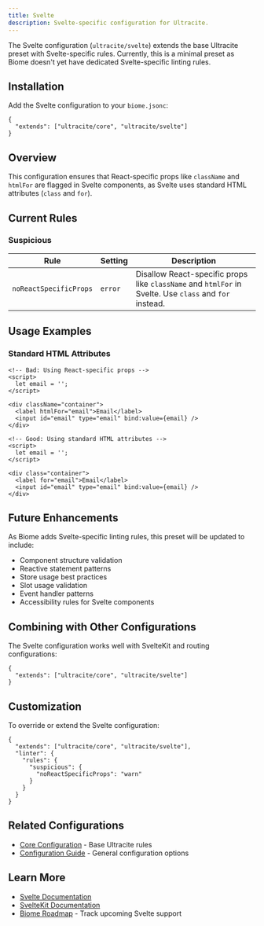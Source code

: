 ```yaml
---
title: Svelte
description: Svelte-specific configuration for Ultracite.
---
```


The Svelte configuration (`ultracite/svelte`) extends the base Ultracite preset with Svelte-specific rules. Currently, this is a minimal preset as Biome doesn't yet have dedicated Svelte-specific linting rules.

## Installation

Add the Svelte configuration to your `biome.jsonc`:

```jsonc title="biome.jsonc"
{
  "extends": ["ultracite/core", "ultracite/svelte"]
}
```

## Overview

This configuration ensures that React-specific props like `className` and `htmlFor` are flagged in Svelte components, as Svelte uses standard HTML attributes (`class` and `for`).

## Current Rules

### Suspicious

| Rule | Setting | Description |
|------|---------|-------------|
| `noReactSpecificProps` | `error` | Disallow React-specific props like `className` and `htmlFor` in Svelte. Use `class` and `for` instead. |

## Usage Examples

### Standard HTML Attributes

```svelte
<!-- Bad: Using React-specific props -->
<script>
  let email = '';
</script>

<div className="container">
  <label htmlFor="email">Email</label>
  <input id="email" type="email" bind:value={email} />
</div>

<!-- Good: Using standard HTML attributes -->
<script>
  let email = '';
</script>

<div class="container">
  <label for="email">Email</label>
  <input id="email" type="email" bind:value={email} />
</div>
```

## Future Enhancements

As Biome adds Svelte-specific linting rules, this preset will be updated to include:

- Component structure validation
- Reactive statement patterns
- Store usage best practices
- Slot usage validation
- Event handler patterns
- Accessibility rules for Svelte components

## Combining with Other Configurations

The Svelte configuration works well with SvelteKit and routing configurations:

```jsonc title="biome.jsonc"
{
  "extends": ["ultracite/core", "ultracite/svelte"]
}
```

## Customization

To override or extend the Svelte configuration:

```jsonc title="biome.jsonc"
{
  "extends": ["ultracite/core", "ultracite/svelte"],
  "linter": {
    "rules": {
      "suspicious": {
        "noReactSpecificProps": "warn"
      }
    }
  }
}
```

## Related Configurations

- [Core Configuration](/preset/core) - Base Ultracite rules
- [Configuration Guide](/configuration) - General configuration options

## Learn More

- [Svelte Documentation](https://svelte.dev/docs)
- [SvelteKit Documentation](https://kit.svelte.dev/docs)
- [Biome Roadmap](https://biomejs.dev/internals/roadmap/) - Track upcoming Svelte support
